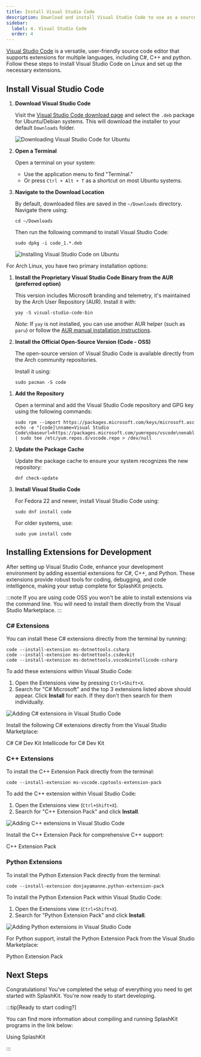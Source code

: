 ```yaml
---
title: Install Visual Studio Code
description: Download and install Visual Studio Code to use as a source code editor, and install the necessary extensions for C# and C++.
sidebar:
  label: 4. Visual Studio Code
  order: 4
---
```



[Visual Studio Code](https://code.visualstudio.com/) is a versatile, user-friendly source code editor that supports extensions for multiple languages, including C#, C++ and python. Follow these steps to install Visual Studio Code on Linux and set up the necessary extensions.

## Install Visual Studio Code

<Tabs syncKey="linux-distro">
<TabItem label="Ubuntu/Debian">

<Steps>

1. **Download Visual Studio Code**

    Visit the [Visual Studio Code download page](https://code.visualstudio.com/) and select the `.deb` package for Ubuntu/Debian systems. This will download the installer to your default `Downloads` folder.

    ![Downloading Visual Studio Code for Ubuntu](/gifs/linux/download-vsc.gif)

2. **Open a Terminal**

    Open a terminal on your system:

    - Use the application menu to find "Terminal."
    - Or press `Ctrl + Alt + T` as a shortcut on most Ubuntu systems.

3. **Navigate to the Download Location**

    By default, downloaded files are saved in the `~/Downloads` directory. Navigate there using:

    ```shell
    cd ~/Downloads
    ```

    Then run the following command to install Visual Studio Code:

    ```shell
    sudo dpkg -i code_1.*.deb
    ```

    ![Installing Visual Studio Code on Ubuntu](/gifs/linux/install-vsc.gif)

</Steps>

</TabItem>
<TabItem label="Arch">

For Arch Linux, you have two primary installation options:

<Steps>

1. **Install the Proprietary Visual Studio Code Binary from the AUR (preferred option)**

    This version includes Microsoft branding and telemetry, it's maintained by the Arch User Repository (AUR). Install it with:

    ```shell
    yay -S visual-studio-code-bin
    ```

    *Note:* If `yay` is not installed, you can use another AUR helper (such as `paru`) or follow the [AUR manual installation instructions](https://wiki.archlinux.org/title/Arch_User_Repository#Installing_and_upgrading_packages).

2. **Install the Official Open-Source Version (Code - OSS)**

    The open-source version of Visual Studio Code is available directly from the Arch community repositories.

    Install it using:

    ```shell
    sudo pacman -S code
    ```

</Steps>

</TabItem>
<TabItem label="Fedora">

<Steps>

1. **Add the Repository**

    Open a terminal and add the Visual Studio Code repository and GPG key using the following commands:

    ```shell
    sudo rpm --import https://packages.microsoft.com/keys/microsoft.asc
    echo -e "[code]\nname=Visual Studio Code\nbaseurl=https://packages.microsoft.com/yumrepos/vscode\nenabled=1\ngpgcheck=1\ngpgkey=https://packages.microsoft.com/keys/microsoft.asc" | sudo tee /etc/yum.repos.d/vscode.repo > /dev/null
    ```

2. **Update the Package Cache**

    Update the package cache to ensure your system recognizes the new repository:

    ```shell
    dnf check-update
    ```

3. **Install Visual Studio Code**

    For Fedora 22 and newer, install Visual Studio Code using:

    ```shell
    sudo dnf install code
    ```

    For older systems, use:

    ```shell
    sudo yum install code
    ```

</Steps>

</TabItem>
</Tabs>

## Installing Extensions for Development

After setting up Visual Studio Code, enhance your development environment by adding essential extensions for C#, C++, and Python. These extensions provide robust tools for coding, debugging, and code intelligence, making your setup complete for SplashKit projects.

:::note
If you are using code OSS you won't be able to install extensions via the command line. You will need to install them directly from the Visual Studio Marketplace.
:::

### C# Extensions

<Tabs syncKey="vscode-extensions-install-method">
<TabItem label="Using the Command Line">

You can install these C# extensions directly from the terminal by running:

```shell
code --install-extension ms-dotnettools.csharp
code --install-extension ms-dotnettools.csdevkit
code --install-extension ms-dotnettools.vscodeintellicode-csharp
```

</TabItem>
<TabItem label="Using Visual Studio Code">

To add these extensions within Visual Studio Code:

1. Open the Extensions view by pressing `Ctrl+Shift+X`.
2. Search for "C# Microsoft" and the top 3 extensions listed above should appear. Click **Install** for each. If they don't then search for them individually.

![Adding C# extensions in Visual Studio Code](/images/installation/csharp-in-vscode.png)

</TabItem>
<TabItem label="Using the Extensions Website">

Install the following C# extensions directly from the Visual Studio Marketplace:

<LinkButton icon="external" href="https://marketplace.visualstudio.com/items?itemName=ms-dotnettools.csharp" target="_blank">C#</LinkButton>
<LinkButton icon="external" href="https://marketplace.visualstudio.com/items?itemName=ms-dotnettools.csdevkit" target="_blank">C# Dev Kit</LinkButton>
<LinkButton icon="external" href="https://marketplace.visualstudio.com/items?itemName=ms-dotnettools.vscodeintellicode-csharp" target="_blank">Intellicode for C# Dev Kit</LinkButton>

</TabItem>
</Tabs>

### C++ Extensions

<Tabs syncKey="vscode-extensions-install-method">
<TabItem label="Using the Command Line">

To install the C++ Extension Pack directly from the terminal:

```shell
code --install-extension ms-vscode.cpptools-extension-pack
```

</TabItem>
<TabItem label="Using Visual Studio Code">

To add the C++ extension within Visual Studio Code:

1. Open the Extensions view (`Ctrl+Shift+X`).
2. Search for "C++ Extension Pack" and click **Install**.

![Adding C++ extensions in Visual Studio Code](/images/installation/cplus-in-vscode.png)

</TabItem>
<TabItem label="Using the Extensions Website">

Install the C++ Extension Pack for comprehensive C++ support:

<LinkButton icon="external" href="https://marketplace.visualstudio.com/items?itemName=ms-vscode.cpptools-extension-pack" target="_blank">C++ Extension Pack</LinkButton>

</TabItem>
</Tabs>

### Python Extensions

<Tabs syncKey="vscode-extensions-install-method">
<TabItem label="Using the Command Line">

To install the Python Extension Pack directly from the terminal:

```shell
code --install-extension donjayamanne.python-extension-pack
```

</TabItem>
<TabItem label="Using Visual Studio Code">

To install the Python Extension Pack within Visual Studio Code:

1. Open the Extensions view (`Ctrl+Shift+X`).
2. Search for "Python Extension Pack" and click **Install**.

![Adding Python extensions in Visual Studio Code](/images/installation/python-in-vscode.png)

</TabItem>
<TabItem label="Using the Extensions Website">

For Python support, install the Python Extension Pack from the Visual Studio Marketplace:

<LinkButton icon="external" href="https://marketplace.visualstudio.com/items?itemName=donjayamanne.python-extension-pack" target="_blank">Python Extension Pack</LinkButton>

</TabItem>
</Tabs>

## Next Steps

Congratulations! You've completed the setup of everything you need to get started with SplashKit. You're now ready to start developing.

:::tip[Ready to start coding?]

You can find more information about compiling and running SplashKit programs in the link below:

<LinkButton icon="open-book" href="/guides/getting-started/0-using-splashkit">Using SplashKit</LinkButton>

:::
